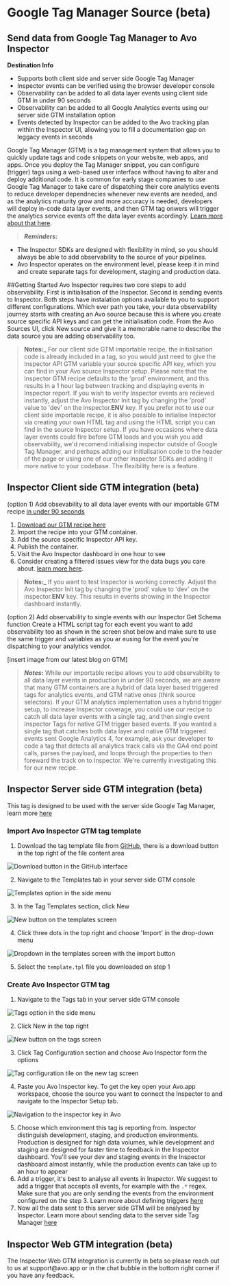 
# Google Tag Manager Source (beta)

## Send data from Google Tag Manager to Avo Inspector

**Destination Info**

* Supports both client side and server side Google Tag Manager  
* Inspector events can be verified using the browser developer console
* Observability can be added to all data layer events using client side GTM in under 90 seconds
* Observability can be added to all Google Analytics events using our server side GTM installation option
* Events detected by Inspector can be added to the Avo tracking plan within the Inspector UI, allowing you to fill a documentation gap on leggacy events in seconds


Google Tag Manager (GTM) is a tag management system that allows you to quickly update tags and code snippets on your website, web apps, and apps. Once you deploy the Tag Manager snippet, you can configure (trigger) tags using a web-based user interface without having to alter and deploy additional code. It is common for early stage companies to use Google Tag Manager to take care of dispatching their core analytics events to reduce developer dependnecies whenever new events are needed, and as the analytics maturity grow and more accuracy is needed, developers will deploy in-code data layer events, and then GTM tag onwers will trigger the analytics service events off the data layer events acordingly. [Learn more about that here](https://www.loom.com/share/22c9e0f1175141efa7a0bdbf51201096). 

> **_Reminders:_** 
- The Inspector SDKs are designed with flexibility in mind, so you should always be able to add observability to the source of your pipelines.
- Avo Inspector operates on the environment level, please keep it in mind and create separate tags for development, staging and production data.

##Getting Started
Avo Inspector requires two core steps to add observability. First is initialisation of the Inspector. Second is sending events to Inspector. Both steps have instalation options available to you to support different configurations. Which ever path you take, your data observability journey starts with creating an Avo source because this is where you create source specific API keys and can get the initialisation code. From the Avo Sources UI, click New source and give it a memorable name to describe the data source you are adding observability too. 

> **Notes:_** 
For our client side GTM importable recipe, the initialisation code is already included in a tag, so you would just need to give the Inspector API GTM variable your source specific API key, which you can find in your Avo source Inspector setup. Please note that the Inspector GTM recipe defaults to the 'prod' environment, and this results in a 1 hour lag between tracking and displaying events in Inspector report. If you wish to verify Inspector events are recieved instantly, adjust the Avo Inspector Init tag by changing the 'prod' value to 'dev' on the inspector.__ENV__ key. If you prefer not to use our client side importable recipe, it is also possible to initialise Inspector via creating your own HTML tag and using the HTML script you can find in the source Inspector setup. If you have occasions where data layer events could fire before GTM loads and you wish you add observability, we'd recomend initialising inspector outside of Google Tag Manager, and perhaps adding our initialisation code to the header of the page or using one of our other Inspector SDKs and adding it more native to your codebase. The flexibility here is a feature.

## Inspector Client side GTM integration (beta)
(option 1) Add obsevability to all data layer events with our importable GTM recipe [in under 90 seconds](https://www.loom.com/share/c659b857d4d947729683bf11691f441e)
1. [Download our GTM recipe here]()
2. Import the recipe into your GTM container. 
3. Add the source specific Inspector API key. 
4. Publish the container.
5. Visit the Avo Inspector dashboard in one hour to see
6. Consider creating a filtered issues view for the data bugs you care about. [learn more here](https://www.avo.app/docs/inspector/inspector-issues-view).

> **Notes:_** 
If you want to test Inspector is working correctly. Adjust the Avo Inspector Init tag by changing the 'prod' value to 'dev' on the inspector.__ENV__ key. This results in events showing in the Inspector dashboard instantly.

(option 2) Add observability to single events with our Inspector Get Schema function
Create a HTML script tag for each event you want to add observability too as shown in the screen shot below and make sure to use the same trigger and variables as you ar eusing for the event you're dispatching to your analytics vendor. 

[insert image from our latest blog on GTM]

> **_Notes:_** 
While our importable recipe allows you to add observability to all data layer events in production in under 90 seconds, we are aware that many GTM containers are a hybrid of data layer based triggered tags for analytics events, and GTM native ones (think source selectors). If your GTM analytics implementation uses a hybrid trigger setup, to increase Inspector coverage, you could use our recipe to catch all data layer events with a single tag, and then single event Inspector Tags for native GTM trigger based events. If you wanted a single tag that catches both data layer and native GTM triggered events sent Google Analytics 4, for example, ask your developer to code a tag that detects all analytics track calls via the GA4 end point calls, parses the payload, and loops through the properties to then foreward the track on to Inspector. We're currently investigating this for our new recipe. 

## Inspector Server side GTM integration (beta)

This tag is designed to be used with the server side Google Tag Manager, learn more [here](https://developers.google.com/tag-platform/tag-manager/server-side/overview)

### Import Avo Inspector GTM tag template

1. Download the tag template file from [GitHub](https://github.com/avohq/gtm-server-avo-inspector-template/blob/master/template.tpl), there is a download button in the top right of the file content area

![Download button in the GitHub interface](/images/server-gtm-download.png)

2. Navigate to the Templates tab in your server side GTM console

![Templates option in the side menu](/images/server-gtm-templates.png)

3. In the Tag Templates section, click New

![New button on the templates screen](/images/server-gtm-template-new.png)

4. Click three dots in the top right and choose 'Import' in the drop-down menu

![Dropdown in the templates screen with the import button](/images/server-gtm-import.png)

5. Select the `template.tpl` file you downloaded on step 1

### Create Avo Inspector GTM tag

1. Navigate to the Tags tab in your server side GTM console

![Tags option in the side menu](/images/server-gtm-tags.png)

2. Click New in the top right

![New button on the tags screen](/images/server-gtm-tag-new.png)

3. Click Tag Configuration section and choose Avo Inspector form the options

![Tag configuration tile on the new tag screen](/images/server-gtm-tag-configuration.png)

4. Paste you Avo Inspector key. To get the key open your Avo.app workspace, choose the source you want to connect the Inspector to and navigate to the Inspector Setup tab.

![Navigation to the inspector key in Avo](/images/server-gtm-avo-inspector-setup.png)

5. Choose which environment this tag is reporting from. Inspector distinguish development, staging, and production environments. Production is designed for high data volumes, while development and staging are designed for faster time to feedback in the Inspector dashboard. You'll see your dev and staging events in the Inspector dashboard almost instantly, while the production events can take up to an hour to appear
6. Add a trigger, it's best to analyse all events in Inspector. We suggest to add a trigger that accepts all events, for example with the `.*` regex. Make sure that you are only sending the events from the environment configured on the step 3. Learn more about defining triggers [here](https://support.google.com/tagmanager/topic/7679384)
7. Now all the data sent to this server side GTM will be analysed by Inspector. Learn more about sending data to the server side Tag Manager [here](https://developers.google.com/tag-platform/tag-manager/server-side/send-data)

## Inspector Web GTM integration (beta)

<Callout type="info">
The Inspector Web GTM integration is currently in beta so please reach out to us at support@avo.app or in the chat bubble in the bottom right corner if you have any feedback.
</Callout>

